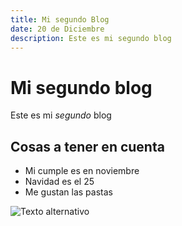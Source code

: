 ```yaml
---
title: Mi segundo Blog
date: 20 de Diciembre
description: Este es mi segundo blog
---
```


# Mi segundo blog

Este es mi *segundo* blog

## Cosas a tener en cuenta

- Mi cumple es en noviembre
- Navidad es el 25
- Me gustan las pastas

![Texto alternativo](/next.svg)